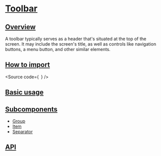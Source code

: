 

<Meta of={Stories} />

# [Toolbar](#toolbar)

## [Overview](#overview)

A toolbar typically serves as a header that's situated at the top of the screen. It may include the screen's title, as well as controls like navigation buttons, a menu button, and other similar elements.

## [How to import](#how-to-import)

<Source
  code={`
`}
/>

## [Basic usage](#basic-usage)

<Canvas of={Stories.Base} />

## [Subcomponents](#subcomponents)

- [Group](?path=/docs/components-core-layout-toolbar-subcomponents--docs)
- [Item](?path=/docs/components-core-layout-toolbar-subcomponents--docs)
- [Separator](?path=/docs/components-core-layout-toolbar-subcomponents--docs)

## [API](#api)

<ArgTypes of={Stories} />
